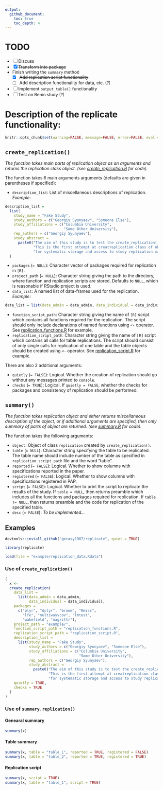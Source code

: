 ```yaml
---
output:
  github_document:
    toc: true
    toc_depth: 4
---
```


# TODO

- [ ] Discuss
- [x] ~~Transform into package~~
- Finish writing the `summary` method
  * [x] ~~Add replication script functionality~~
  * [ ] Add description functionality for data, etc. (?)
- [ ] Implement `output_table()` functionality
- [ ] Test on Benin study (?)

# Description of the replicate functionality:

```r
knitr::opts_chunk$set(warning=FALSE, message=FALSE, error=FALSE, eval = FALSE, echo = TRUE)
```

## `create_replication()`

_The function takes main parts of replication object as an arguments and returns the replication class object. (see [create\_replication.R](https://github.com/gerasy1987/replicate/blob/master/create_replication.R) for code)._

The function takes 6 main arguments arguments (defaults are given in parentheses if specified):
  
  - `description_list`: List of miscellaneous descriptions of replication. *Example*:
```r
description_list =
  list(
    study_name = "Fake Study",
    study_authors = c("Georgiy Syunyaev", "Someone Else"),
    study_affiliations = c("Columbia University",
                           "Some Other University"),
    rep_authors = c("Georgiy Syunyaev"),
    study_abstract =
      paste0("The aim of this study is to test the create_replication() functionality. ",
             "This is the first attempt at creatreplication class of objects in [R] ",
             "for systematic storage and access to study replication materials.")
  )
```
    
  - `packages` (`= NULL`): Character vector of packages required for replication in `[R]`.
  - `project_path` (`= NULL`): Character string giving the path to the directory, where function and replication scripts are stored. Defaults to `NULL`, which is reasonable if RStudio project is used.
  - `data_list`: A named list of data-frames used for the replication. *Example*:
    
```r
data_list = list(data_admin = data_admin, data_individual = data_individual)
```
    
  - `function_script_path`: Character string giving the name of `[R]` script which contains all functions required for the replication. The script should only include declarations of named functions using `<-` operator. See [replication\_functions.R](https://github.com/gerasy1987/replicate/blob/master/example/replication_functions.R) for example.
  - `replication_script_path`: Character string giving the name of `[R]` script which contains all calls for table replications. The script should consist of only single calls for replication of one table and the table objects should be created using `<-` operator. See [replication\_script.R](https://github.com/gerasy1987/replicate/blob/master/example/replication_script.R) for example.
    
There are also 2 additional arguments:
  
  - `quietly` (`= FALSE`): Logical. Whether the creation of replication should go without any messages printed to `console`.
  - `checks` (`= TRUE`): Logical. If `quietly = FALSE`, whether the checks for packages and consistency of replication should be performed.

## `summary()`

_The function takes replication object and either returns miscellaneous description of the object, or if additional arguments are specified, then only summary of parts of object are returned. (see [summary.R](https://github.com/gerasy1987/replicate/blob/master/summary.R) for code)._

The function takes the following arguments:
  
  - `object`: Object of class `replication` created by `create_replication()`.
  - `table` (`= NULL`): Character string specifying the table to be replicated. The table name should include number of the table as specified in `replication_script_path` file and the word "table".
  - `reported` (`= FALSE`): Logical. Whether to show columns with specifications reported in the paper.
  - `registered` (`= FALSE`): Logical. Whether to show columns with specifications registered in PAP.
  - `script` (`= FALSE`): Logical. Whether to print the script to replicate the results of the study. If `table = NULL`, then returns preamble which includes all the functions and packages required for replication. If `table != NULL`, then returns preamble and the code for replication of the specified table.
  - `desc` (`= FALSE`): *To be implemented...*

## Examples

```r
devtools::install_github("gerasy1987/replicate", quiet = TRUE)

library(replicate)

load(file = "example/replication_data.Rdata")
```

### Use of `create_replication()`
```r


(
  x <-
  create_replication(
    data_list =
      list(data_admin = data_admin,
           data_individual = data_individual),
    packages =
      c("plyr", "dplyr", "broom", "Hmisc",
        "lfe", "multiwayvcov", "lmtest",
        "wakefield", "magrittr"),
    project_path = "example/",
    function_script_path = "replication_functions.R",
    replication_script_path = "replication_script.R",
    description_list =
      list(study_name = "Fake Study",
           study_authors = c("Georgiy Syunyaev", "Someone Else"),
           study_affiliations = c("Columbia University",
                                  "Some Other University"),
           rep_authors = c("Georgiy Syunyaev"),
           study_abstract = 
             paste0("The aim of this study is to test the create_replication() functionality. ",
                    "This is the first attempt at creatreplication class of objects in [R] ",
                    "for systematic storage and access to study replication materials.")),
    quietly = TRUE,
    checks = TRUE
  )
)
```

### Use of `summary.replication()`

#### Genearal summary

```r
summary(x)
```

#### Table summary

```r
summary(x, table = "table_1", reported = TRUE, registered = FALSE)
summary(x, table = "table_2", reported = TRUE, registered = TRUE)
```

#### Replication script

```r
summary(x, script = TRUE)
summary(x, table = "table_1", script = TRUE)
```
